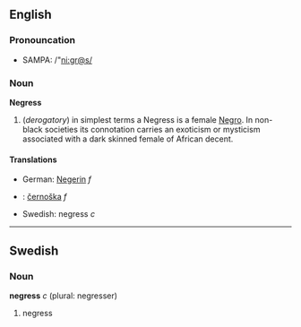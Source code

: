 ==English==
===Pronouncation===
*SAMPA: /"ni:gr@s/
===Noun===
'''Negress'''

# (''derogatory'') in simplest terms a Negress is a female [[Negro]]. In non-black societies its connotation carries an exoticism or mysticism associated with a dark skinned female of African decent.

====Translations====
*German: [[Negerin]] ''f''
*{{sk}}: [[černoška#Slovak|černoška]] ''f''
*Swedish: negress ''c''

----

==Swedish==
===Noun===
'''negress''' ''c'' (plural: negresser)

# negress